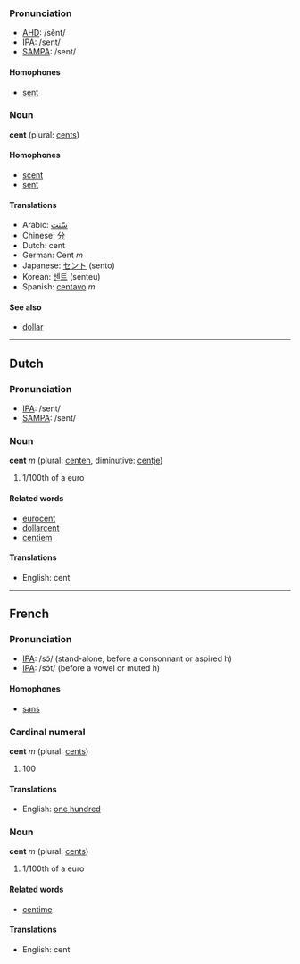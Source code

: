 === Pronunciation ===
*[[w:AHD|AHD]]: /sĕnt/
*[[w:IPA|IPA]]: /sent/
*[[w:SAMPA|SAMPA]]: /sent/
==== Homophones ====
*[[sent]]

=== Noun ===
'''cent''' (plural: [[cents]])

==== Homophones ====
*[[scent]]
*[[sent]]

====Translations====
*Arabic: [[سّنت]]
*Chinese: [[分]]
*Dutch: cent
*German: Cent ''m''
*Japanese: [[セント]] (sento)
*Korean: [[센트]] (senteu)
*Spanish: [[centavo]] ''m''

====See also====
*[[dollar]]

----
==Dutch==
=== Pronunciation ===
*[[w:IPA|IPA]]: /sent/
*[[w:SAMPA|SAMPA]]: /sent/

=== Noun ===
'''cent''' ''m'' (plural: [[centen]], diminutive: [[centje]])

# 1/100th of a euro

==== Related words ====
*[[eurocent]]
*[[dollarcent]]
*[[centiem]]

====Translations====
*English: cent

----
==French==
=== Pronunciation ===
*[[w:IPA|IPA]]: /sɔ̃/ (stand-alone, before a consonnant or aspired h)
*[[w:IPA|IPA]]: /sɔ̃t/ (before a vowel or muted h)

==== Homophones ====
*[[sans]]

=== Cardinal numeral ===
'''cent''' ''m'' (plural: [[cents]])

# 100

====Translations====
*English: [[one hundred]]

=== Noun ===
'''cent''' ''m'' (plural: [[cents]])

# 1/100th of a euro

==== Related words ====
*[[centime]]

====Translations====
*English: cent